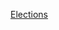{{portal|歐洲}}
{{Year by category
| m = 2
| c = 0
| d = 0
| y = 4
| cat = 歐洲選舉
| in = 
| parent = 各年歐洲選舉
| subcat = 2004年選舉
| sortkey = 歐洲
}}
{{Commons category|Elections in 2004}}

[[Category:2004年歐洲|Elections]]